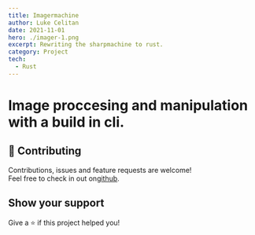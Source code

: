 ```yaml
---
title: Imagermachine
author: Luke Celitan
date: 2021-11-01
hero: ./imager-1.png
excerpt: Rewriting the sharpmachine to rust.
category: Project
tech:
  - Rust
---
```


# Image proccesing and manipulation with a build in cli.

## 🤝 Contributing

Contributions, issues and feature requests are welcome!<br />Feel free to check in out on[github](https://github.com/MassivDash/typescript-react-express-esbuild/).

## Show your support

Give a ⭐️ if this project helped you!
